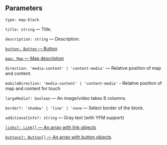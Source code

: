 

<Meta of={MapStories} />
<StoryTemplate>

## Parameters

`type: map-block`

`title: string` — Title.

`description: string` — Description.

[`button: Button` — Button](?path=/docs/documentation-types--docs#button)

[`map: Map` — Map description](?path=/story/components-map--y-map&viewMode=docs)

`direction: 'media-content' | 'content-media'` — Relative position of map and content.

`mobileDirection: 'media-content' | 'content-media'` - Relative position of map and content for touch

`largeMedia?: boolean` — An image/video takes 8 columns.

`border?: 'shadow' | 'line' | 'none` — Select border of the block.

`additionalInfo?: string` — Gray text (with YFM support)

[`links?: Link[]` — An array with link objects](?path=/docs/documentation-types--docs#link)

[`buttons?: Button[]` — An array with button objects](?path=/docs/documentation-types--docs#button)

</StoryTemplate>
